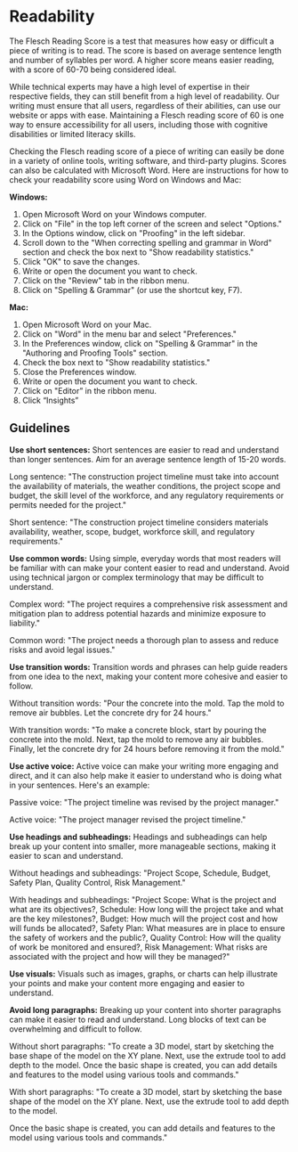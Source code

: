 # Readability

The Flesch Reading Score is a test that measures how easy or difficult a piece of writing is to read. The score is based on average sentence length and number of syllables per word. A higher score means easier reading, with a score of 60-70 being considered ideal.

While technical experts may have a high level of expertise in their respective fields, they can still benefit from a high level of readability. Our writing must ensure that all users, regardless of their abilities, can use our website or apps with ease. Maintaining a Flesch reading score of 60 is one way to ensure accessibility for all users, including those with cognitive disabilities or limited literacy skills.

Checking the Flesch reading score of a piece of writing can easily be done in a variety of online tools, writing software, and third-party plugins. Scores can also be calculated with Microsoft Word. Here are instructions for how to check your readability score using Word on Windows and Mac:

**Windows:**

1. Open Microsoft Word on your Windows computer.
2. Click on "File" in the top left corner of the screen and select "Options."
3. In the Options window, click on "Proofing" in the left sidebar.
4. Scroll down to the "When correcting spelling and grammar in Word" section and check the box next to "Show readability statistics."
5. Click "OK" to save the changes.
6. Write or open the document you want to check.
7. Click on the "Review" tab in the ribbon menu.
8. Click on "Spelling & Grammar" (or use the shortcut key, F7).

**Mac:**

1. Open Microsoft Word on your Mac.
2. Click on "Word" in the menu bar and select "Preferences."
3. In the Preferences window, click on "Spelling & Grammar" in the "Authoring and Proofing Tools" section.
4. Check the box next to "Show readability statistics."
5. Close the Preferences window.
6. Write or open the document you want to check.
7. Click on "Editor” in the ribbon menu.
8. Click “Insights”

## Guidelines

**Use short sentences:** Short sentences are easier to read and understand than longer sentences. Aim for an average sentence length of 15-20 words.

Long sentence: "The construction project timeline must take into account the availability of materials, the weather conditions, the project scope and budget, the skill level of the workforce, and any regulatory requirements or permits needed for the project."

Short sentence: "The construction project timeline considers materials availability, weather, scope, budget, workforce skill, and regulatory requirements."

**Use common words:** Using simple, everyday words that most readers will be familiar with can make your content easier to read and understand. Avoid using technical jargon or complex terminology that may be difficult to understand.

Complex word: "The project requires a comprehensive risk assessment and mitigation plan to address potential hazards and minimize exposure to liability."

Common word: "The project needs a thorough plan to assess and reduce risks and avoid legal issues."

**Use transition words:** Transition words and phrases can help guide readers from one idea to the next, making your content more cohesive and easier to follow.

Without transition words: "Pour the concrete into the mold. Tap the mold to remove air bubbles. Let the concrete dry for 24 hours."

With transition words: "To make a concrete block, start by pouring the concrete into the mold. Next, tap the mold to remove any air bubbles. Finally, let the concrete dry for 24 hours before removing it from the mold."

**Use active voice:** Active voice can make your writing more engaging and direct, and it can also help make it easier to understand who is doing what in your sentences. Here's an example:

Passive voice: "The project timeline was revised by the project manager."

Active voice: "The project manager revised the project timeline."

**Use headings and subheadings:** Headings and subheadings can help break up your content into smaller, more manageable sections, making it easier to scan and understand.

Without headings and subheadings: "Project Scope, Schedule, Budget, Safety Plan, Quality Control, Risk Management."

With headings and subheadings: "Project Scope: What is the project and what are its objectives?, Schedule: How long will the project take and what are the key milestones?, Budget: How much will the project cost and how will funds be allocated?, Safety Plan: What measures are in place to ensure the safety of workers and the public?, Quality Control: How will the quality of work be monitored and ensured?, Risk Management: What risks are associated with the project and how will they be managed?"

**Use visuals:** Visuals such as images, graphs, or charts can help illustrate your points and make your content more engaging and easier to understand.

**Avoid long paragraphs:** Breaking up your content into shorter paragraphs can make it easier to read and understand. Long blocks of text can be overwhelming and difficult to follow.

Without short paragraphs: "To create a 3D model, start by sketching the base shape of the model on the XY plane. Next, use the extrude tool to add depth to the model. Once the basic shape is created, you can add details and features to the model using various tools and commands."

With short paragraphs: "To create a 3D model, start by sketching the base shape of the model on the XY plane. Next, use the extrude tool to add depth to the model.

Once the basic shape is created, you can add details and features to the model using various tools and commands."